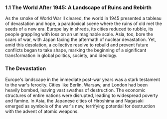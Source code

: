 ### 1.1 The World After 1945: A Landscape of Ruins and Rebirth

As the smoke of World War II cleared, the world in 1945 presented a tableau of devastation and hope, a paradoxical scene where the ruins of old met the seeds of a new era. Europe lay in shreds, its cities reduced to rubble, its people grappling with loss on an unimaginable scale. Asia, too, bore the scars of war, with Japan facing the aftermath of nuclear devastation. Yet, amid this desolation, a collective resolve to rebuild and prevent future conflicts began to take shape, marking the beginning of a significant transformation in global politics, society, and ideology.

### The Devastation

Europe's landscape in the immediate post-war years was a stark testament to the war's ferocity. Cities like Berlin, Warsaw, and London had been heavily bombed, leaving vast swathes of destruction. The economic structures of entire nations were disrupted, leading to widespread poverty and famine. In Asia, the Japanese cities of Hiroshima and Nagasaki emerged as symbols of the war's new, terrifying potential for destruction with the advent of atomic weapons.
